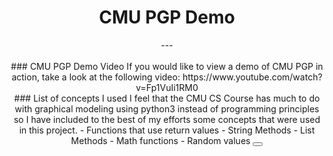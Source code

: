 
<PageTitle title="CMU PGP | Demo" />
<Header />

# CMU PGP Demo
<Author author="Manu Anish" date="4/6/22" displayName="manuanish" />
---
<br />
<br />
### CMU PGP Demo Video
If you would like to view a demo of CMU PGP in action, take a look at the following video:
https://www.youtube.com/watch?v=Fp1VuIi1RM0
<br/>
### <ListUnorderedIcon size={24} /> List of concepts I used
I feel that the CMU CS Course has much to do with graphical modeling using python3
instead of programming principles so I have included to the best of my efforts some concepts that
were used in this project.
- Functions that use return values
- String Methods
- List Methods
- Math functions
- Random values
<Button href="/" text="Return Home" />
<Footer />
